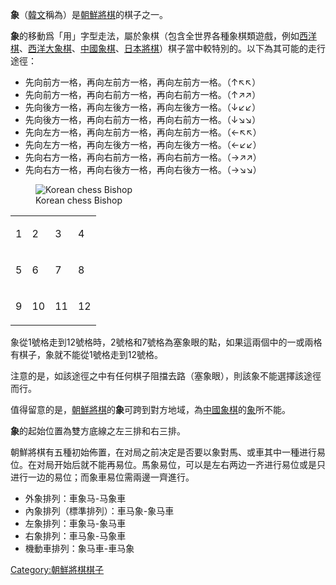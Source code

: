 {{Unreferenced |time=2008-12-19T11:45:25+00:00 }}
{{Otheruses|other='''象'''的其他含義|象 (消歧義)}}
'''象'''（[[韓文|韓文]]稱為'''{{lang|ko|상}}'''）是[[朝鮮將棋|朝鮮將棋]]的棋子之一。

'''象'''的移動爲「用」字型走法，屬於象棋（包含全世界各種象棋類遊戲，例如[[西洋棋|西洋棋]]、[[西洋大象棋|西洋大象棋]]、[[中國象棋|中國象棋]]、[[日本將棋|日本將棋]]）棋子當中較特別的。以下為其可能的走行途徑：
*先向前方一格，再向左前方一格，再向左前方一格。（↑↖↖）
*先向前方一格，再向右前方一格，再向右前方一格。（↑↗↗）
*先向後方一格，再向左後方一格，再向左後方一格。（↓↙↙）
*先向後方一格，再向右前方一格，再向右前方一格。（↓↘↘）
*先向左方一格，再向左前方一格，再向左前方一格。（←↖↖）
*先向左方一格，再向左後方一格，再向左後方一格。（←↙↙）
*先向右方一格，再向右前方一格，再向右前方一格。（→↗↗）
*先向右方一格，再向右後方一格，再向右後方一格。（→↘↘）
[[File:Korean_chess_Bishop.jpg|Korean chess Bishop]]

{|class=wikitable
|1||2||3||4
|-
|5||6||7||8
|-
|9||10||11||12
|}

象從1號格走到12號格時，2號格和7號格為塞象眼的點，如果這兩個中的一或兩格有棋子，象就不能從1號格走到12號格。

注意的是，如該途徑之中有任何棋子阻擋去路（塞象眼），則該象不能選擇該途徑而行。

值得留意的是，[[朝鮮將棋|朝鮮將棋]]的'''象'''可跨到對方地域，為[[中國象棋|中國象棋]]的[[象_(中國象棋)|象]]所不能。

'''象'''的起始位置為雙方底線之左三排和右三排。

朝鮮將棋有五種初始佈置，在对局之前决定是否要以象對馬、或車其中一種进行易位。在对局开始后就不能再易位。馬象易位，可以是左右两边一齐进行易位或是只进行一边的易位；而象車易位需兩邊一齊進行。

*外象排列：車象马-马象車
*內象排列（標準排列）：車马象-象马車
*左象排列：車象马-象马車
*右象排列：車马象-马象車
*機動車排列：象马車-車马象


[[Category:朝鮮將棋棋子|Category:朝鮮將棋棋子]]